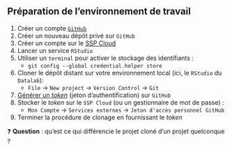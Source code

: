 :::{.callout-tip collapse="true" icon=false}
## Préparation de l'environnement de travail

:::{.incremental}
1. Créer un compte [`GitHub`](https://github.com/)
2. Créer un nouveau dépôt privé sur `GitHub`
3. Créer un compte sur le [SSP Cloud](https://datalab.sspcloud.fr/home)
4. Lancer un service `RStudio`
5. Utiliser un `terminal` pour activer le stockage des identifiants : 
    + `git config --global credential.helper store`
6. Cloner le dépôt distant sur votre environnement local (ici, le `RStudio` du `Datalab`):
    + `File` → `New project` → `Version Control` → `Git`
7. [Générer un *token*](https://docs.github.com/en/enterprise-server@3.4/authentication/keeping-your-account-and-data-secure/creating-a-personal-access-token) (jeton d'authentification) sur `GitHub`
8. Stocker le *token* sur le `SSP Cloud` (ou un gestionnaire de mot de passe) :
    + `Mon Compte` -> `Services externes` -> `Jeton d'accès personnel GitHub`
9. Terminer la procédure de clonage en fournissant le *token*
:::

:::

❓ **Question** : qu'est ce qui différencie le projet cloné d'un projet quelconque ?
